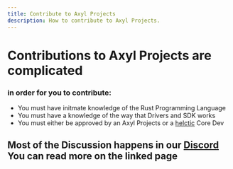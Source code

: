 ```yaml
---
title: Contribute to Axyl Projects
description: How to contribute to Axyl Projects.
---
```


# Contributions to Axyl Projects are complicated

### in order for you to contribute:
 - You must have initmate knowledge of the Rust Programming Language
 - You must have a knowledge of the way that Drivers and SDK works
 - You must either be approved by an Axyl Projects or a [helctic](https://helctic.dev) Core Dev

 ## Most of the Discussion happens in our [Discord](/en/community/discord) You can read more on the linked page

<ImageComponent />
